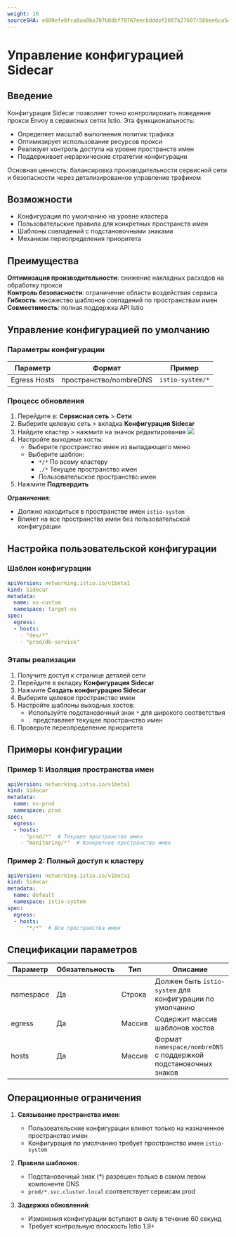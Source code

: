 ```yaml
---
weight: 10
sourceSHA: e600efe8fca8aa0ba707b8dbf78767eecbdddef2087b27607c58bee6ca5e04c1
---
```


# Управление конфигурацией Sidecar

## Введение

Конфигурация Sidecar позволяет точно контролировать поведение прокси Envoy в сервисных сетях Istio. Эта функциональность:

- Определяет масштаб выполнения политик трафика
- Оптимизирует использование ресурсов прокси
- Реализует контроль доступа на уровне пространств имен
- Поддерживает иерархические стратегии конфигурации

Основная ценность: балансировка производительности сервисной сети и безопасности через детализированное управление трафиком

## Возможности

- Конфигурация по умолчанию на уровне кластера
- Пользовательские правила для конкретных пространств имен
- Шаблоны совпадений с подстановочными знаками
- Механизм переопределения приоритета

## Преимущества

**Оптимизация производительности**: снижение накладных расходов на обработку прокси  
**Контроль безопасности**: ограничение области воздействия сервиса  
**Гибкость**: множество шаблонов совпадений по пространствам имен  
**Совместимость**: полная поддержка API Istio

## Управление конфигурацией по умолчанию

### Параметры конфигурации

| Параметр    | Формат            | Пример          |
| ------------ | ----------------- | ---------------- |
| Egress Hosts | пространство/nombreDNS | `istio-system/*` |

### Процесс обновления

1. Перейдите в: **Сервисная сеть** > **Сети**
2. Выберите целевую сеть > вкладка **Конфигурация Sidecar**
3. Найдите кластер > нажмите на значок редактирования ![](../../../../en/trafficmanagement/sidecar_configuration/assets/00pencil.png)
4. Настройте выходные хосты:
   - Выберите пространство имен из выпадающего меню
   - Выберите шаблон:
     - `*/*` По всему кластеру
     - `./*` Текущее пространство имен
     - Пользовательское пространство имен
5. Нажмите **Подтвердить**

**Ограничения**:

- Должно находиться в пространстве имен `istio-system`
- Влияет на все пространства имен без пользовательской конфигурации

## Настройка пользовательской конфигурации

### Шаблон конфигурации

```yaml
apiVersion: networking.istio.io/v1beta1
kind: Sidecar
metadata:
  name: ns-custom
  namespace: target-ns
spec:
  egress:
  - hosts:
    ◦ "dev/*"
    ◦ "prod/db-service"
```

### Этапы реализации

1. Получите доступ к странице деталей сети
2. Перейдите в вкладку **Конфигурация Sidecar**
3. Нажмите **Создать конфигурацию Sidecar**
4. Выберите целевое пространство имен
5. Настройте шаблоны выходных хостов:
   - Используйте подстановочный знак `*` для широкого соответствия
   - `.` представляет текущее пространство имен
6. Проверьте переопределение приоритета

## Примеры конфигурации

### Пример 1: Изоляция пространства имен

```yaml
apiVersion: networking.istio.io/v1beta1
kind: Sidecar
metadata:
  name: ns-prod
  namespace: prod
spec:
  egress:
  - hosts:
    ◦ "prod/*"  # Текущее пространство имен
    ◦ "monitoring/*"  # Конкретное пространство имен
```

### Пример 2: Полный доступ к кластеру

```yaml
apiVersion: networking.istio.io/v1beta1
kind: Sidecar
metadata:
  name: default
  namespace: istio-system
spec:
  egress:
  - hosts:
    ◦ "*/*"  # Все пространства имен
```

## Спецификации параметров

| Параметр | Обязательность | Тип   | Описание                                      |
| --------- | -------- | ------ | ------------------------------------------------ |
| namespace | Да      | Строка | Должен быть `istio-system` для конфигурации по умолчанию        |
| egress    | Да      | Массив  | Содержит массив шаблонов хостов                    |
| hosts     | Да      | Массив  | Формат `namespace/nombreDNS` с поддержкой подстановочных знаков |

## Операционные ограничения

1. **Связывание пространства имен**:
   - Пользовательские конфигурации влияют только на назначенное пространство имен
   - Конфигурация по умолчанию требует пространство имен `istio-system`

2. **Правила шаблонов**:
   - Подстановочный знак (\*) разрешен только в самом левом компоненте DNS
   - `prod/*.svc.cluster.local` соответствует сервисам prod

3. **Задержка обновлений**:
   - Изменения конфигурации вступают в силу в течение 60 секунд
   - Требует контрольную плоскость Istio 1.9+
